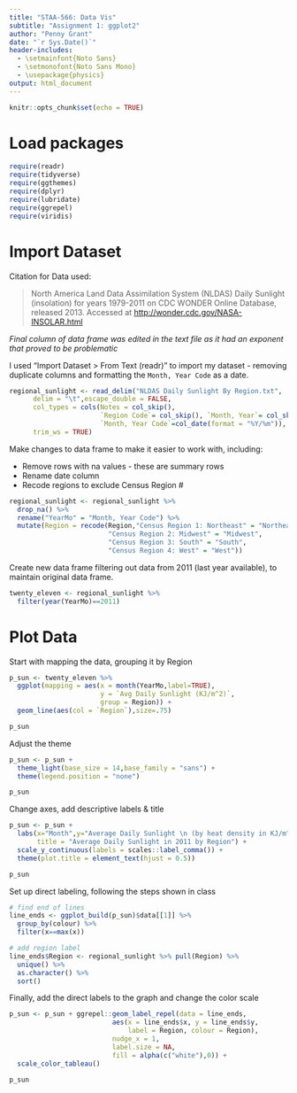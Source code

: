 ```yaml
---
title: "STAA-566: Data Vis"
subtitle: "Assignment 1: ggplot2"
author: "Penny Grant"
date: "`r Sys.Date()`"
header-includes:
  - \setmainfont{Noto Sans}
  - \setmonofont{Noto Sans Mono}
  - \usepackage{physics}
output: html_document
---
```


```r
knitr::opts_chunk$set(echo = TRUE)
```

# Load packages

```r
require(readr)
require(tidyverse)
require(ggthemes)
require(dplyr)
require(lubridate)
require(ggrepel)
require(viridis)
```

# Import Dataset

Citation for Data used: 

> North America Land Data Assimilation System (NLDAS) Daily Sunlight (insolation)
for years 1979-2011 on CDC WONDER Online Database, released 2013. Accessed at <http://wonder.cdc.gov/NASA-INSOLAR.html>

*Final column of data frame was edited in the text file as it had an exponent that proved to be problematic*

I used "Import Dataset > From Text (readr)" to import my dataset - removing duplicate columns and formatting the `Month, Year Code` as a date.

```r
regional_sunlight <- read_delim("NLDAS Daily Sunlight By Region.txt",
      delim = "\t",escape_double = FALSE,
      col_types = cols(Notes = col_skip(),
                       `Region Code`= col_skip(), `Month, Year`= col_skip(),
                       `Month, Year Code`=col_date(format = "%Y/%m")),
      trim_ws = TRUE)
```

Make changes to data frame to make it easier to work with, including:

* Remove rows with na values - these are summary rows
* Rename date column
* Recode regions to exclude Census Region #

```r
regional_sunlight <- regional_sunlight %>% 
  drop_na() %>% 
  rename("YearMo" = "Month, Year Code") %>% 
  mutate(Region = recode(Region,"Census Region 1: Northeast" = "Northeast",
                         "Census Region 2: Midwest" = "Midwest",
                         "Census Region 3: South" = "South",
                         "Census Region 4: West" = "West"))
```

Create new data frame filtering out data from 2011 (last year available), to maintain original data frame.

```r
twenty_eleven <- regional_sunlight %>% 
  filter(year(YearMo)==2011)
```

# Plot Data

Start with mapping the data, grouping it by Region

```r
p_sun <- twenty_eleven %>% 
  ggplot(mapping = aes(x = month(YearMo,label=TRUE),
                       y = `Avg Daily Sunlight (KJ/m^2)`,
                       group = Region)) +
  geom_line(aes(col = `Region`),size=.75)

p_sun
```

Adjust the theme

```r
p_sun <- p_sun +
  theme_light(base_size = 14,base_family = "sans") +
  theme(legend.position = "none")

p_sun
```

Change axes, add descriptive labels & title

```r
p_sun <- p_sun +
  labs(x="Month",y="Average Daily Sunlight \n (by heat density in KJ/m^2)",
       title = "Average Daily Sunlight in 2011 by Region") +
  scale_y_continuous(labels = scales::label_comma()) +
  theme(plot.title = element_text(hjust = 0.5))

p_sun
```

Set up direct labeling, following the steps shown in class

```r
# find end of lines
line_ends <- ggplot_build(p_sun)$data[[1]] %>% 
  group_by(colour) %>% 
  filter(x==max(x))

# add region label
line_ends$Region <- regional_sunlight %>% pull(Region) %>% 
  unique() %>% 
  as.character() %>% 
  sort()
```

Finally, add the direct labels to the graph and change the color scale

```r
p_sun <- p_sun + ggrepel::geom_label_repel(data = line_ends,
                          aes(x = line_ends$x, y = line_ends$y,
                              label = Region, colour = Region),
                          nudge_x = 1,
                          label.size = NA,
                          fill = alpha(c("white"),0)) +
  scale_color_tableau()

p_sun
```


